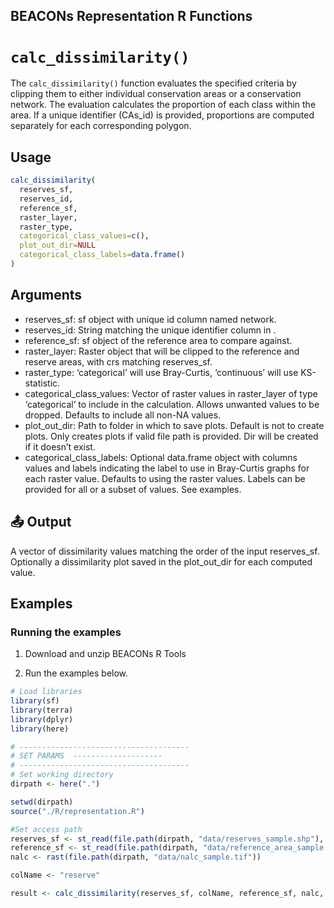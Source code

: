 ## BEACONs Representation R Functions

# `calc_dissimilarity()`

The `calc_dissimilarity()` function evaluates the specified criteria by clipping them to either individual conservation areas or a conservation network. The evaluation calculates the proportion of each class within the area. If a unique identifier (CAs_id) is provided, proportions are computed separately for each corresponding polygon. 

## Usage
```r
calc_dissimilarity(
  reserves_sf, 
  reserves_id,
  reference_sf, 
  raster_layer, 
  raster_type, 
  categorical_class_values=c(),
  plot_out_dir=NULL
  categorical_class_labels=data.frame()
)
```
## Arguments
- reserves_sf: sf object with unique id column named network.
- reserves_id: String matching the unique identifier column in \code{reserves_sf}.
- reference_sf: sf object of the reference area to compare against.
- raster_layer: Raster object that will be clipped to the reference and reserve areas, with crs matching reserves_sf. 
- raster_type: 'categorical' will use Bray-Curtis, 'continuous' will use KS-statistic.
- categorical_class_values: Vector of raster values in raster_layer of type 'categorical' to include in the calculation. Allows unwanted values to be dropped. Defaults to include all non-NA values.
- plot_out_dir: Path to folder in which to save plots. Default is not to create plots. Only creates plots if valid file path is provided. Dir will be created if it doesn't exist.
- categorical_class_labels: Optional data.frame object with columns values and labels indicating the label to use in Bray-Curtis graphs for each raster value. Defaults to using the raster values. Labels can be provided for all or a subset of values. See examples.

## 📤 Output
A vector of dissimilarity values matching the order of the input reserves_sf. Optionally a dissimilarity plot saved in the plot_out_dir for each computed value.


## Examples
### Running the examples


1. Download and unzip BEACONs R Tools 

2. Run the examples below.

```r 
# Load libraries
library(sf)
library(terra)
library(dplyr)
library(here)

# --------------------------------------
# SET PARAMS  --------------------
# --------------------------------------
# Set working directory
dirpath <- here(".")

setwd(dirpath)
source("./R/representation.R")

#Set access path 
reserves_sf <- st_read(file.path(dirpath, "data/reserves_sample.shp"), quiet = TRUE)
reference_sf <- st_read(file.path(dirpath, "data/reference_area_sample.shp"), quiet = TRUE)
nalc <- rast(file.path(dirpath, "data/nalc_sample.tif"))

colName <- "reserve"

result <- calc_dissimilarity(reserves_sf, colName, reference_sf, nalc, 'categorical')

```
